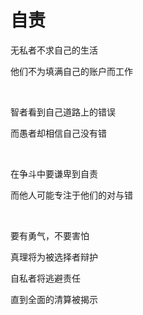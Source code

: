 # 自责

无私者不求自己的生活

他们不为填满自己的账户而工作

<br />

智者看到自己道路上的错误

而愚者却相信自己没有错

<br />

在争斗中要谦卑到自责

而他人可能专注于他们的对与错

<br />

要有勇气，不要害怕

真理将为被选择者辩护

自私者将逃避责任

直到全面的清算被揭示